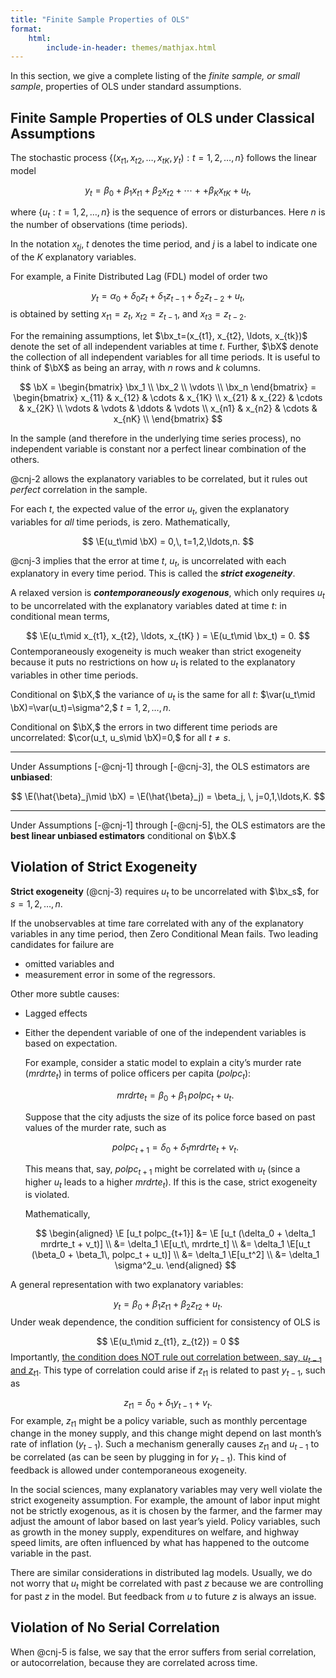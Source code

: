```yaml
---
title: "Finite Sample Properties of OLS"
format: 
    html:
        include-in-header: themes/mathjax.html
---
```



In this section, we give a complete listing of the *finite sample, or small sample*, properties of OLS under standard assumptions.

## Finite Sample Properties of OLS under Classical Assumptions


:::{#cnj-1 name="Linear in Parameters"}
The stochastic process $\{(x_{t1}, x_{t2}, \ldots, x_{tK}, y_t): t=1,2,\ldots, n\}$ follows the linear model

$$
y_t = \beta_0 + \beta_1x_{t1} + \beta_2x_{t2} + \cdots + + \beta_Kx_{tK} + u_t,
$$

where $\{u_t: t=1,2,\ldots, n\}$ is the sequence of errors or disturbances. Here $n$ is the number of observations (time periods).
:::


In the notation $x_{tj}$, $t$ denotes the time period, and $j$ is a label to indicate one of the $K$ explanatory variables.


For example, a Finite Distributed Lag (FDL) model of order two 

$$
y_t = \alpha_0 + \delta_0 z_t + \delta_1 z_{t-1} + \delta_2 z_{t-2} + u_t,
$$
is obtained by setting $x_{t1}=z_t,$ $x_{t2}=z_{t-1},$ and $x_{t3}=z_{t-2}.$

For the remaining assumptions, let $\bx_t=(x_{t1}, x_{t2}, \ldots, x_{tk})$ denote the set of all independent variables at time $t.$ Further, $\bX$ denote the collection of all independent variables for all time periods. It is useful to think of $\bX$ as being an array, with $n$ rows and $k$ columns.


$$
\bX = \begin{bmatrix}
\bx_1 \\
\bx_2 \\
\vdots \\
\bx_n
\end{bmatrix} 
= \begin{bmatrix}
x_{11} & x_{12} & \cdots & x_{1K} \\
x_{21} & x_{22} & \cdots & x_{2K} \\
\vdots & \vdots & \ddots & \vdots \\
x_{n1} & x_{n2} & \cdots & x_{nK} \\
\end{bmatrix} 
$$


:::{#cnj-2 name="No Perfect Collinearity"}
In the sample (and therefore in the underlying time series process), no independent variable is constant nor a perfect linear combination of the others. 
:::

@cnj-2 allows the explanatory variables to be correlated, but it rules out *perfect* correlation in the sample.


:::{#cnj-3 name="Zero Conditional Mean"}
For each $t$, the expected value of the error $u_t,$ given the explanatory variables for *all* time periods, is zero. Mathematically,

$$
\E(u_t\mid \bX) = 0,\, t=1,2,\ldots,n.
$$
:::

@cnj-3 implies that the error at time $t$, $u_t,$ is uncorrelated with each explanatory in every time period. This is called the ***strict exogeneity***. 

A relaxed version is ***contemporaneously exogenous***, which only requires $u_t$ to be uncorrelated with the explanatory variables dated at time $t$: in conditional mean terms,

$$
\E(u_t\mid x_{t1}, x_{t2}, \ldots, x_{tK} ) = \E(u_t\mid \bx_t) = 0.
$$
Contemporaneously exogeneity is much weaker than strict exogeneity because it puts no restrictions on how $u_t$ is related to the explanatory variables in other time periods.


:::{#cnj-4 name="Homoskedasticity"}
Conditional on $\bX,$ the variance of $u_t$ is the same for all $t:$ $\var(u_t\mid \bX)=\var(u_t)=\sigma^2,$ $t=1,2,\ldots,n.$
:::



:::{#cnj-5 name="No Serial Correlation"}
Conditional on $\bX,$ the errors in two different time periods are uncorrelated: $\cor(u_t, u_s\mid \bX)=0,$ for all $t\ne s.$
:::

--------------------------------------------------------------------------------

Under Assumptions [-@cnj-1] through [-@cnj-3], the OLS estimators are **unbiased**:

$$
\E(\hat{\beta}_j\mid \bX) = \E(\hat{\beta}_j) = \beta_j, \, j=0,1,\ldots,K.
$$

--------------------------------------------------------------------------------

Under Assumptions [-@cnj-1] through [-@cnj-5], the OLS estimators are the **best linear unbiased estimators** conditional on $\bX.$



## Violation of Strict Exogeneity


**Strict exogeneity** (@cnj-3) requires $u_t$ to be uncorrelated with $\bx_s$, for $s=1,2,\ldots,n.$

If the unobservables at time $t$are correlated with any of the explanatory variables in any time period, then Zero Conditional Mean fails. Two leading candidates for failure are 

- omitted variables and 
- measurement error in some of the regressors.

Other more subtle causes:

- Lagged effects
- Either the dependent variable of one of the independent variables is based on expectation.

    For example, consider a static model to explain a city’s murder rate ($mrdrte_t$) in terms of police officers per capita ($polpc_t$):
    
    $$
    mrdrte_t = \beta_0 + \beta_1\, polpc_t + u_t.
    $$
    
    Suppose that the city adjusts the size of its police force based on past values of the murder rate, such as
    
    $$
    polpc_{t+1} = \delta_0 + \delta_1 mrdrte_t + v_t.
    $$
    
    This means that, say, $polpc_{t+1}$ might be correlated with $u_t$ (since a higher $u_t$ leads to a higher $mrdrte_t$). 
    If this is the case, strict exogeneity is violated.
    
    Mathematically,
    
    $$
    \begin{aligned}
    \E [u_t polpc_{t+1}] &= \E [u_t (\delta_0 + \delta_1 mrdrte_t + v_t)] \\
    &= \delta_1 \E[u_t\, mrdrte_t] \\
    &= \delta_1 \E[u_t (\beta_0 + \beta_1\, polpc_t + u_t)] \\
    &= \delta_1 \E[u_t^2] \\
    &= \delta_1 \sigma^2_u.
    \end{aligned}
    $$


A general representation with two explanatory variables:

$$
y_t = \beta_0 + \beta_1z_{t1} + \beta_2z_{t2} + u_t.
$$
Under weak dependence, the condition sufficient for consistency of OLS is

$$
\E(u_t\mid z_{t1}, z_{t2}) = 0
$$
Importantly, <u>the condition does NOT rule out correlation between, say, $u_{t-1}$ and $z_{t1}$</u>. This type of correlation could arise if $z_{t1}$ is related to past $y_{t-1}$, such as

$$
z_{t1} = \delta_0 + \delta_1y_{t-1} + v_t.
$$
For example, $z_{t1}$ might be a policy variable, such as monthly percentage change in the money supply, and this change might depend on last month's rate of inflation ($y_{t-1}$). Such a mechanism generally causes $z_{t1}$ and $u_{t-1}$ to be correlated (as can be seen by plugging in for $y_{t-1}$). This kind of feedback is allowed under contemporaneous exogeneity.

In the social sciences, many explanatory variables may very well violate the strict exogeneity assumption. For example, the amount of labor input might not be strictly exogenous, as it is chosen by the farmer, and the farmer may adjust the amount of labor based on last year's yield. Policy variables, such as growth in the money supply, expenditures on welfare, and highway speed limits, are often influenced by what has happened
to the outcome variable in the past.

There are similar considerations in distributed lag models. Usually, we do not worry that $u_t$ might be correlated with past $z$ because we are controlling for past $z$ in the model.
But feedback from $u$ to future $z$ is always an issue.

## Violation of No Serial Correlation

When @cnj-5 is false, we say that the error suffers from serial correlation, or autocorrelation, because they are correlated across time.





